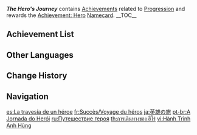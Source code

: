 {{Achievement Category Infobox
|id           = 009
|image        = Achievement The Hero's Journey.png
|reward       = Achievement: Hero
|primogems    = {{Achievement/Primogems|The Hero's Journey Achievements}}
|total        = {{Achievement/Total|The Hero's Journey Achievements}}
}}
'''''The Hero's Journey''''' contains [[Achievements]] related to [[Progression]] and rewards the [[Achievement: Hero]] [[Namecard]].
__TOC__
{{clr}}
==Achievement List==
{{Achievements by Category Table}}

==Other Languages==
{{Other Languages
|en      = The Hero's Journey
|zhs     = 英雄之旅
|zhs_rm  = Yīngxióng zhī Lǚ
|zht     = 英雄之旅
|zht_rm  = Yīngxióng zhī Lǚ
|zh_tl   = The Hero's Journey
|ja      = 英雄の旅
|ja_rm   = Eiyuu no Tabi
|ja_tl   = The Hero's Journey
|ko      = 영웅의 여정
|ko_rm   = Yeong'ung-ui Yeojeong
|ko_tl   = The Hero's Journey
|es      = La travesía de un héroe
|es_tl   = The Passage of a Hero
|fr      = Voyage du héros
|fr_tl   = The Hero's Journey
|ru      = Путешествие героя
|ru_tl   = The Hero's Journey
|th      = การเดินทางของ ฮีโร่
|th_rm   = 
|th_tl   = 
|vi      = Hành Trình Anh Hùng
|vi_tl   = 
|de      = Reise eines Helden
|de_tl   = Journey of a Hero
|id      = Perjalanan Pahlawan
|id_tl   = A Hero's Journey
|pt      = A Jornada do Herói
|pt_tl   = 
|tr      = Kahramanın Yolculuğu
|tr_tl   = Hero's Journey
|it      = Il viaggio dell'eroe
|it_tl   = The Hero's Journey
}}

==Change History==
{{Change History|1.0}}

==Navigation==
{{Achievement Navbox}}

[[es:La travesía de un héroe]]
[[fr:Succès/Voyage du héros]]
[[ja:英雄の旅]]
[[pt-br:A Jornada do Herói]]
[[ru:Путешествие героя]]
[[th:การเดินทางของ ฮีโร่]]
[[vi:Hành Trình Anh Hùng]]